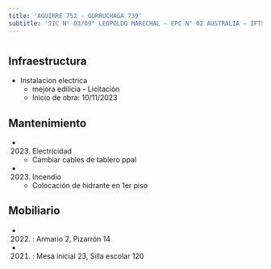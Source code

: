 ```yaml
---
title: 'AGUIRRE 752 - GURRUCHAGA 739'
subtitle: 'JIC N° 03/09° LEOPOLDO MARECHAL - EPC N° 02 AUSTRALIA - IFTS N° 20'
---
```


#
## Infraestructura

* Instalacion electrica 
    + mejora edilicia - Licitación 
    + Inicio de obra: 10/11/2023 






## Mantenimiento

*  (2023) Electricidad 
    + Cambiar cables de tablero ppal

*  (2023) Incendio 
    + Colocación de hidrante en 1er piso





## Mobiliario

*  (2022) : Armario 2, Pizarrón 14 

*  (2021) : Mesa inicial 23, Silla escolar 120 



